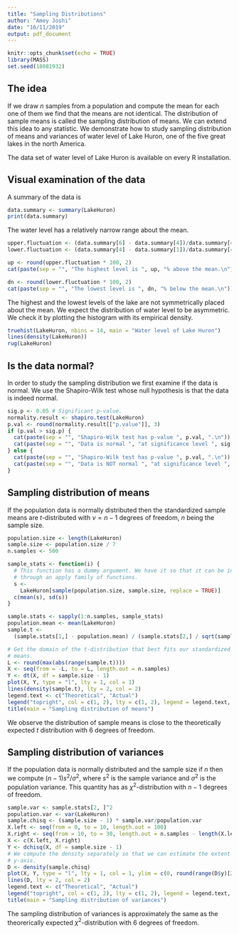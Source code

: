 ```yaml
---
title: "Sampling Distributions"
author: "Amey Joshi"
date: "16/11/2019"
output: pdf_document
---
```


```r
knitr::opts_chunk$set(echo = TRUE)
library(MASS)
set.seed(18081932)
```

## The idea

If we draw $n$ samples from a population and compute the mean for each one of 
them we find that the means are not identical. The distribution of sample means
is called the sampling distribution of means. We can extend this idea to any
statistic. We demonstrate how to study sampling distribution of means and 
variances of water level of Lake Huron, one of the five great lakes in the 
north America.

The data set of water level of Lake Huron is available on every R installation.

## Visual examination of the data
A summary of the data is
```r
data.summary <- summary(LakeHuron)
print(data.summary)
```

The water level has a relatively narrow range about the mean.
```r
upper.fluctuation <- (data.summary[6] - data.summary[4])/data.summary[4]
lower.fluctuation <- (data.summary[4] - data.summary[1])/data.summary[4]

up <- round(upper.fluctuation * 100, 2)
cat(paste(sep = "", "The highest level is ", up, "% above the mean.\n"))

dn <- round(lower.fluctuation * 100, 2)
cat(paste(sep = "", "The lowest level is ", dn, "% below the mean.\n"))
```

The highest and the lowest levels of the lake are not symmetrically placed about
the mean. We expect the distribution of water level to be asymmetric. We check 
it by plotting the histogram with its empirical density.
```r
truehist(LakeHuron, nbins = 14, main = "Water level of Lake Huron")
lines(density(LakeHuron))
rug(LakeHuron)
```

## Is the data normal?
In order to study the sampling distribution we first examine if the data is normal.
We use the Shapiro-Wilk test whose null hypothesis is that the data is indeed
normal.
```r
sig.p <- 0.05 # Significant p-value.
normality.result <- shapiro.test(LakeHuron)
p.val <- round(normality.result[["p.value"]], 3)
if (p.val > sig.p) {
  cat(paste(sep = "", "Shapiro-Wilk test has p-value ", p.val, ".\n"))
  cat(paste(sep = "", "Data is normal ", "at significance level ", sig.p, ".\n"))
} else {
  cat(paste(sep = "", "Shapiro-Wilk test has p-value ", p.val, ".\n"))
  cat(paste(sep = "", "Data is NOT normal ", "at significance level ", sig.p, ".\n"))
}
```

## Sampling distribution of means
If the population data is normally distributed then the standardized sample means
are $t$-distributed with $\nu = n - 1$ degrees of freedom, $n$ being the sample
size.
```r
population.size <- length(LakeHuron)
sample.size <- population.size / 7
n.samples <- 500

sample_stats <- function(i) {
  # This function has a dummy argument. We have it so that it can be invoked
  # through an apply family of functions.
  s <-
    LakeHuron[sample(population.size, sample.size, replace = TRUE)]
  c(mean(s), sd(s))
}

sample.stats <- sapply(1:n.samples, sample_stats)
population.mean <- mean(LakeHuron)
sample.t <-
  (sample.stats[1,] - population.mean) / (sample.stats[2,] / sqrt(sample.size))

# Get the domain of the t-distribution that best fits our standardized sample 
# means.
L <- round(max(abs(range(sample.t))))
X <- seq(from = -L, to = L, length.out = n.samples)
Y <- dt(X, df = sample.size - 1)
plot(X, Y, type = "l", lty = 1, col = 1)
lines(density(sample.t), lty = 2, col = 2)
legend.text <- c("Theoretical", "Actual")
legend("topright", col = c(1, 2), lty = c(1, 2), legend = legend.text, cex = 0.8)
title(main = "Sampling distribution of means")
```

We observe the distribution of sample means is close to the theoretically 
expected $t$ distribution with $6$ degrees of freedom.

## Sampling distribution of variances
If the population data is normally distributed and the sample size if $n$ then
we compute $(n - 1)s^2/\sigma^2$, where $s^2$ is the sample variance and 
$\sigma^2$ is the population variance. This quantity has as $\chi^2$-distribution
with $n - 1$ degrees of freedom. 
```r
sample.var <- sample.stats[2, ]^2
population.var <- var(LakeHuron)
sample.chisq <- (sample.size - 1) * sample.var/population.var
X.left <- seq(from = 0, to = 10, length.out = 100)
X.right <- seq(from = 10, to = 30, length.out = n.samples - length(X.left))
X <- c(X.left, X.right)
Y <- dchisq(X, df = sample.size - 1)
# We compute the density separately so that we can estimate the extent of the
# y-axis.
D <- density(sample.chisq)
plot(X, Y, type = "l", lty = 1, col = 1, ylim = c(0, round(range(D$y)[2], 1) + 0.01))
lines(D, lty = 2, col = 2)
legend.text <- c("Theoretical", "Actual")
legend("topright", col = c(1, 2), lty = c(1, 2), legend = legend.text, cex = 0.8)
title(main = "Sampling distribution of variances")
```

The sampling distribution of variances is approximately the same as the theorerically
expected $\chi^2$-distribution with $6$ degrees of freedom.
